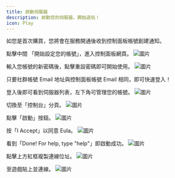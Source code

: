 ```yaml
---
title: 啟動伺服器
description: 啟動您的伺服器，開始遊玩！
icon: Play
---
```



如您是首次購買，您將會在服務開通後收到控制面板帳號創建通知。

點擊中間 「開始設定您的帳號」，進入控制面板網頁。
![圖片](/images/quick-start/start-server/email.png)

輸入您帳號的新密碼後，點擊重設密碼即可開始使用。
![圖片](/images/quick-start/start-server/reset.png)

<Callout title="除了可以使用帳號密碼登入外，還可以透過 Google 或 Discord 等社群帳號登入。" type="info">只要社群帳號 Email 地址與控制面板帳號 Email 相同，即可快速登入！</Callout>

登入後即可看到伺服器列表，左下角可管理您的帳號。
![圖片](/images/quick-start/start-server/panel.png)

切換至「控制台」分頁。
![圖片](/images/quick-start/start-server/dashboard.png)

點擊「啟動」按鈕。
![圖片](/images/quick-start/start-server/console.png)

按「I Accept」以同意 Eula。
![圖片](/images/quick-start/start-server/eula.png)

看到「Done! For help, type "help"」即啟動成功。
![圖片](/images/quick-start/start-server/done.png)

點擊上方紅框複製連線位址。
![圖片](/images/quick-start/start-server/copy.png)

至遊戲貼上並連線。
![圖片](/images/quick-start/start-server/connect.png)
